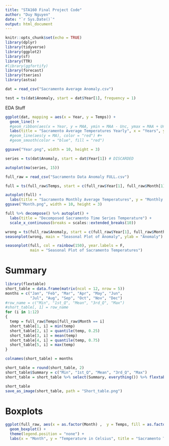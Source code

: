 ```yaml
---
title: "STA160 Final Project Code"
author: "Duy Nguyen"
date: "`r Sys.Date()`"
output: html_document
---
```


```r
knitr::opts_chunk$set(echo = TRUE)
library(dplyr)
library(tidyverse)
library(ggplot2)
library(sf)
library(TTR)
#library(ggfortify)
library(forecast)
library(tseries)
library(astsa)
```

```r
dat = read_csv("Sacramento Average Anomaly.csv")
```

```r
test = ts(dat$Anomaly, start = dat$Year[1], frequency = 1)
```
EDA Stuff
```r
ggplot(dat, mapping = aes(x = Year, y = Temps)) + 
  geom_line() + 
  #geom_ribbon(aes(x = Year, y = MAA, ymin = MAA - Unc, ymax = MAA + Unc), alpha = 0.2) + 
  labs(title = "Sacramento Average Temperatures Yearly", x = "Years", y = "Average Temperatures") #+ 
  #geom_line(aes(y = MA), color = "red") #+ 
  #geom_smooth(color = "blue", fill = "red")

ggsave("Year.png", width = 10, height = 3)
```


```r
series = ts(dat$Anomaly, start = dat$Year[1]) # DISCARDED

autoplot(ma(series, 15))
```

```r
full_raw = read_csv("Sacramento Data Anomaly FULL.csv")
```

```r
full = ts(full_raw$Temps, start = c(full_raw$Year[1], full_raw$Month[1]), frequency = 12)
```

```r

autoplot(full) + 
  labs(title = "Sacramento Monthly Average Temperatures", y = "Monthly Temperature")
ggsave("Month.png", width = 10, height = 3)
```


```r
full %>% decompose() %>% autoplot() + 
  labs(title = "Decomposed Sacramento Time Series Temperature") + 
  scale_x_continuous(breaks = scales::extended_breaks(10))
```




```r
wrong = ts(full_raw$Anomaly, start = c(full_raw$Year[1], full_raw$Month[1]), frequency = 12)
seasonplot(wrong, main = "Seasonal Plot of Anomaly", ylab = "Anomaly")
```

```r

seasonplot(full, col = rainbow(150), year.labels = F, 
           main = "Seasonal Plot of Sacramento Temperatures")

```



# Summary
```r
library(flextable)
short_table = data.frame(matrix(ncol = 12, nrow = 5))
months = c("Jan", "Feb", "Mar", "Apr", "May", "Jun",
           "Jul", "Aug", "Sep", "Oct", "Nov", "Dec")
#row_name = c("Min", "1st_Q", "Mean", "3rd_Q", "Max")
#short_table[, 1] = row_name
for (i in 1:12)
{
  temp = full_raw$Temps[full_raw$Month == i]
  short_table[1, i] = min(temp)
  short_table[2, i] = quantile(temp, 0.25)
  short_table[3, i] = mean(temp)
  short_table[4, i] = quantile(temp, 0.75)
  short_table[5, i] = max(temp)
}

colnames(short_table) = months

short_table = round(short_table, 2)
short_table$Summary = c("Min", "1st_Q", "Mean", "3rd_Q", "Max") 
short_table = short_table %>% select(Summary, everything()) %>% flextable()

short_table
save_as_image(short_table, path = "Short_table.png")
```

# Boxplots

```r
ggplot(full_raw, aes(x = as.factor(Month) ,  y = Temps, fill = as.factor(Month))) + 
  geom_boxplot() + 
  theme(legend.position = "none") + 
  labs(x = "Month", y = "Temperature in Celsius", title = "Sacramento Temperature Boxplots")

```

